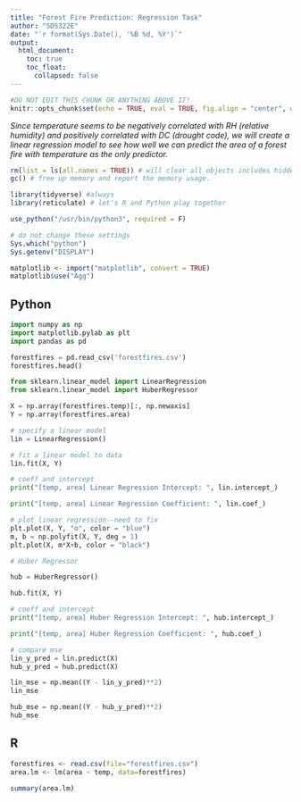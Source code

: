 ```yaml
---
title: "Forest Fire Prediction: Regression Task"
author: "SDS322E"
date: "`r format(Sys.Date(), '%B %d, %Y')`"
output:
  html_document:
    toc: true
    toc_float:
      collapsed: false
---
```


```r
#DO NOT EDIT THIS CHUNK OR ANYTHING ABOVE IT!
knitr::opts_chunk$set(echo = TRUE, eval = TRUE, fig.align = "center", warning = F, message = F, tidy=T, tidy.opts=list(width.cutoff=50), R.options=list(max.print=100,dplyr.print_max=100))
```

*Since temperature seems to be negatively correlated with RH (relative humidity) and positively correlated with DC (drought code), we will create a linear regression model to see how well we can predict the area of a forest fire with temperature as the only predictor.*

```R
rm(list = ls(all.names = TRUE)) # will clear all objects includes hidden objects.
gc() # free up memory and report the memory usage.
```  

```R
library(tidyverse) #always
library(reticulate) # let's R and Python play together

use_python("/usr/bin/python3", required = F)

# do not change these settings
Sys.which("python")
Sys.getenv("DISPLAY") 

matplotlib <- import("matplotlib", convert = TRUE)
matplotlib$use("Agg")
```  
## Python
```python
import numpy as np
import matplotlib.pylab as plt
import pandas as pd

forestfires = pd.read_csv('forestfires.csv') 
forestfires.head()
```

```python
from sklearn.linear_model import LinearRegression 
from sklearn.linear_model import HuberRegressor 
```


```python
X = np.array(forestfires.temp)[:, np.newaxis]
Y = np.array(forestfires.area)

# specify a linear model
lin = LinearRegression()

# fit a linear model to data
lin.fit(X, Y)
```

```python
# coeff and intercept
print("[temp, area] Linear Regression Intercept: ", lin.intercept_)

print("[temp, area] Linear Regression Coefficient: ", lin.coef_)
```


```python
# plot linear regression--need to fix
plt.plot(X, Y, "o", color = "blue")
m, b = np.polyfit(X, Y, deg = 1)
plt.plot(X, m*X+b, color = "black")
```
```python
# Huber Regressor

hub = HuberRegressor()

hub.fit(X, Y)
```
```python
# coeff and intercept
print("[temp, area] Huber Regression Intercept: ", hub.intercept_)

print("[temp, area] Huber Regression Coefficient: ", hub.coef_)
```
```python
# compare mse
lin_y_pred = lin.predict(X)
hub_y_pred = hub.predict(X)

lin_mse = np.mean((Y - lin_y_pred)**2)
lin_mse

hub_mse = np.mean((Y - hub_y_pred)**2)
hub_mse
```


## R
```r
forestfires <- read.csv(file="forestfires.csv")
area.lm <- lm(area ~ temp, data=forestfires)

summary(area.lm)
```

